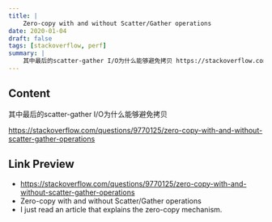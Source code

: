 ```yaml
---
title: |
    Zero-copy with and without Scatter/Gather operations
date: 2020-01-04
draft: false
tags: [stackoverflow, perf]
summary: |
    其中最后的scatter-gather I/O为什么能够避免拷贝 https://stackoverflow.com/questions/9770125/zero-copy-with-and-without-scatter-gather-operations
---
```


## Content

其中最后的scatter-gather I/O为什么能够避免拷贝

https://stackoverflow.com/questions/9770125/zero-copy-with-and-without-scatter-gather-operations

## Link Preview

- https://stackoverflow.com/questions/9770125/zero-copy-with-and-without-scatter-gather-operations
- Zero-copy with and without Scatter/Gather operations
- I just read an article that explains the zero-copy mechanism.
